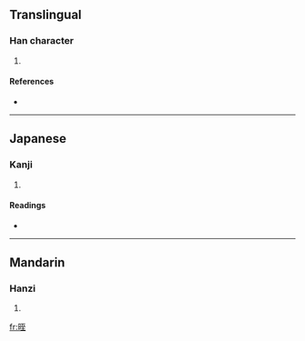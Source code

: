 ==Translingual==

===Han character===
{{Han char|rn=72|rad=日|as=06|sn=10|four=6101<sub>4</sub>|canj=日一戈土 (AMIG)}}

# {{defn|Han|sort=日06}}

====References====
* {{Han ref|kx=0495.010|dkj=13900|dj=0860.090|hdz=21507.020|uh=664A|ud=26186|bh=D1D3|bd=53715}}

----

==Japanese==

===Kanji===
{{ja-kanji|grade=|rs=日06}}

# {{defn|Japanese}}

====Readings====
* {{ja-readings|on=[[しつ]] (shitsu), [[しち]] (shichi)|kun=[[おおきい]] (ookii)}}

----

==Mandarin==

===Hanzi===
{{cmn-hanzi|pin=[[zhǐ]] ([[zhi3]])|wg=chih<sup>3</sup>}}

# {{defn|Mandarin}}

[[fr:晊]]